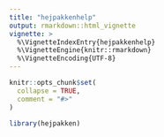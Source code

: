 ```yaml
---
title: "hejpakkenhelp"
output: rmarkdown::html_vignette
vignette: >
  %\VignetteIndexEntry{hejpakkenhelp}
  %\VignetteEngine{knitr::rmarkdown}
  %\VignetteEncoding{UTF-8}
---
```


```r
knitr::opts_chunk$set(
  collapse = TRUE,
  comment = "#>"
)
```

```r
library(hejpakken)
```
